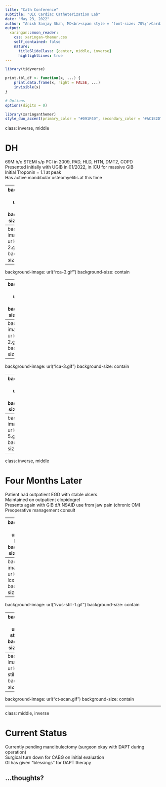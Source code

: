 ```yaml
---
title: "Cath Conference"
subtitle: "UIC Cardiac Catheterization Lab"
date: "May 23, 2022"
author: "Anish Sanjay Shah, MD<br><span style = 'font-size: 70%;'>Cardiology Fellow<br>University of Illinois at Chicago</span>"
output:
  xaringan::moon_reader:
    css: xaringan-themer.css
    self_contained: false
    nature:
      titleSlideClass: [center, middle, inverse]
      highlightLines: true
---
```


```r
library(tidyverse)

print.tbl_df <- function(x, ...) {
	print.data.frame(x, right = FALSE, ...)
	invisible(x)
}

# Options
options(digits = 0)
```

```r
library(xaringanthemer)
style_duo_accent(primary_color = "#091F40", secondary_color = "#AC1E2D")
```

class: inverse, middle

# DH

69M h/o STEMI s/p PCI in 2009, PAD, HLD, HTN, DMT2, COPD  
Presented initially with UGIB in 01/2022, in ICU for massive GIB  
Initial Troponin = 1.1 at peak  
Has active mandibular osteomyelitis at this time

---
background-image: url("rca-1.gif")
background-size: contain

---
background-image: url("rca-2.gif")
background-size: contain

---
background-image: url("rca-3.gif")
background-size: contain

---
background-image: url("lca-1.gif")
background-size: contain

---
background-image: url("lca-2.gif")
background-size: contain

---
background-image: url("lca-3.gif")
background-size: contain

---
background-image: url("lca-4.gif")
background-size: contain

---
background-image: url("lca-5.gif")
background-size: contain

---
class: inverse, middle

# Four Months Later

Patient had outpatient EGD with stable ulcers  
Maintained on outpatient clopidogrel  
Presents again with GIB d/t NSAID use from jaw pain (chronic OM)  
Preoperative management consult  

---
background-image: url("ivus-lad.gif")
background-size: contain

---
background-image: url("ivus-lcx.gif")
background-size: contain

---
background-image: url("ivus-still-1.gif")
background-size: contain

---
background-image: url("ivus-still-2.gif")
background-size: contain

---
background-image: url("ivus-still-3.gif")
background-size: contain

---
background-image: url("ct-scan.gif")
background-size: contain

---
class: middle, inverse

# Current Status

Currently pending mandibulectomy (surgeon okay with DAPT during operation)  
Surgical turn down for CABG on initial evaluation  
GI has given "blessings" for DAPT therapy

## ...thoughts?